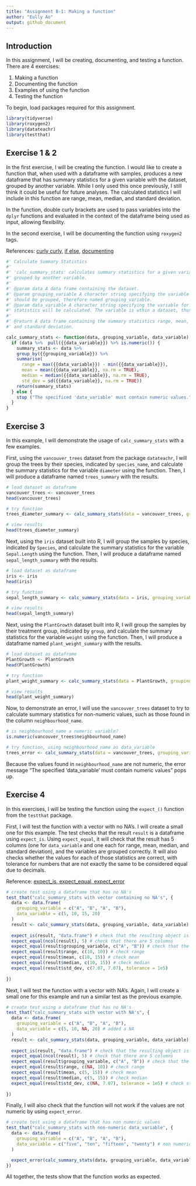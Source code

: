 ```yaml
---
title: "Assignment B-1: Making a function"
author: "Eully Ao"
output: github_document
---
```


## Introduction

In this assignment, I will be creating, documenting, and testing a function. There are 4 exercises:

1.  Making a function
2.  Documenting the function
3.  Examples of using the function
4.  Testing the function

To begin, load packages required for this assignment.

```r
library(tidyverse)
library(roxygen2)
library(datateachr)
library(testthat)
```

## Exercise 1 & 2

In the first exercise, I will be creating the function. I would like to create a function that, when used with a dataframe with samples, produces a new dataframe that has summary statistics for a given variable with the dataset, grouped by another variable. While I only used this once previously, I still think it could be useful for future analyses. The calculated statistics I will include in this function are range, mean, median, and standard deviation.

In the function, double curly brackets are used to pass variables into the `dplyr` functions and evaluated in the context of the dataframe being used as input, allowing flexibility.

In the second exercise, I will be documenting the function using `roxygen2` tags.

References: [curly curly](https://dcl-prog.stanford.edu/tidy-eval-basics.html), [if else](https://www.datamentor.io/r-programming/if-else-statement), [documenting](https://cran.r-project.org/web/packages/roxygen2/vignettes/rd.html)

```r

#' Calculate Summary Statistics
#'
#' 'calc_summary_stats' calculates summary statistics for a given variable within a dataset, 
#' grouped by another variable.
#'
#' @param data A data frame containing the dataset.
#' @param grouping_variable A character string specifying the variable by which the data 
#' should be grouped, therefore named grouping_variable.
#' @param data_variable A character string specifying the variable for which summary 
#' statistics will be calculated. The variable is wthin a dataset, thus named data_variable.
#'
#' @return A data frame containing the summary statistics range, mean, median, 
#' and standard deviation.

calc_summary_stats <- function(data, grouping_variable, data_variable) { 
  if (data %>%  pull({{data_variable}}) %>% is.numeric()) {
    summary_stats <- data %>%
    group_by({{grouping_variable}}) %>%
    summarise( 
      range = max({{data_variable}}) - min({{data_variable}}),
      mean = mean({{data_variable}}, na.rm = TRUE),
      median = median({{data_variable}}, na.rm = TRUE),
      std_dev = sd({{data_variable}}, na.rm = TRUE))
    return(summary_stats)
  } else {
    stop ("The specificed 'data_variable' must contain numeric values.")
  }
}

```

## Exercise 3

In this example, I will demonstrate the usage of `calc_summary_stats` with a few examples.

First, using the `vancouver_trees` dataset from the package `datateachr`, I will group the trees by their species, indicated by `species_name`, and calculate the summary statistics for the variable `diameter` using the function. Then, I will produce a dataframe named `trees_summary` with the results.

```r

# load dataset as dataframe
vancouver_trees <- vancouver_trees
head(vancouver_trees)

# try function
trees_diameter_summary <- calc_summary_stats(data = vancouver_trees, grouping_variable = species_name, data_variable = diameter)

# view results
head(trees_diameter_summary)
```

Next, using the `iris` dataset built into R, I will group the samples by species, indicated by `Species`, and calculate the summary statistics for the variable `Sepal.Length` using the function. Then, I will produce a dataframe named `sepal_length_summary` with the results.

```r

# load dataset as dataframe
iris <- iris
head(iris)

# try function
sepal_length_summary <- calc_summary_stats(data = iris, grouping_variable = Species, data_variable = Sepal.Length)

# view results
head(sepal_length_summary)

```

Next, using the `PlantGrowth` dataset built into R, I will group the samples by their treatment group, indicated by `group`, and calculate the summary statistics for the variable `weight` using the function. Then, I will produce a dataframe named `plant_weight_summary` with the results.

```r

# load dataset as dataframe
PlantGrowth <- PlantGrowth
head(PlantGrowth)

# try function
plant_weight_summary <- calc_summary_stats(data = PlantGrowth, grouping_variable = group, data_variable = weight)

# view results
head(plant_weight_summary)

```

Now, to demonstrate an error, I will use the `vancouver_trees` dataset to try to calculate summary statistics for non-numeric values, such as those found in the column `neighbourhood_name`.

```r

# is neighbourhood_name a numeric variable? 
is.numeric(vancouver_trees$neighbourhood_name)

# try function, using neighbourhood_name as data_variable
trees_error <- calc_summary_stats(data = vancouver_trees, grouping_variable = species, data_variable = neighbourhood_name)

```

Because the values found in `neighbourhood_name` are not numeric, the error message "The specified 'data_variable' must contain numeric values" pops up.

## Exercise 4

In this exercises, I will be testing the function using the `expect_()` function from the `testthat` package.

First, I will test the function with a vector with no NA's. I will create a small one for this example. The test checks that the result `result` is a dataframe using `expect_is`. Using `expect_equal`, it will check that the result has 5 columns (one for `data_variable` and one each for range, mean, median, and standard deviation), and the variables are grouped correctly. It will also checks whether the values for each of those statistics are correct, with tolerance for numbers that are not exactly the same to be considered equal due to decimals.

Reference: [expect_is, expect_equal, expect_error](https://cran.r-project.org/web/packages/tinytest/vignettes/tinytest_examples.pdf)

```r

# create test using a dataframe that has no NA's
test_that("calc_summary_stats with vector containing no NA's", {
  data <- data.frame(
    grouping_variable = c("A", "B", "A", "B"),
    data_variable = c(5, 10, 15, 20)
  )
  result <- calc_summary_stats(data, grouping_variable, data_variable)
  
  expect_is(result, "data.frame") # check that the resulting object is a dataframe
  expect_equal(ncol(result), 5) # check that there are 5 columns
  expect_equal(result$grouping_variable, c("A", "B")) # check that the samples are grouped correctly
  expect_equal(result$range, c(10, 10)) # check range 
  expect_equal(result$mean, c(10, 15)) # check mean 
  expect_equal(result$median, c(10, 15)) # check median
  expect_equal(result$std_dev, c(7.07, 7.07), tolerance = 1e5)
  
})
```

Next, I will test the function with a vector with NA's. Again, I will create a small one for this example and run a similar test as the previous example.

```r

# create test using a dataframe that has no NA's
test_that("calc_summary_stats with vector with NA's", {
  data <- data.frame(
    grouping_variable = c("A", "B", "A", "B"),
    data_variable = c(5, 10, NA, 20) # added a NA
  )
  result <- calc_summary_stats(data, grouping_variable, data_variable)
  
  expect_is(result, "data.frame") # check that the resulting object is a dataframe
  expect_equal(ncol(result), 5) # check that there are 5 columns
  expect_equal(result$grouping_variable, c("A", "B")) # check that the samples are grouped correctly
  expect_equal(result$range, c(NA, 10)) # check range 
  expect_equal(result$mean, c(5, 15)) # check mean 
  expect_equal(result$median, c(5, 15)) # check median
  expect_equal(result$std_dev, c(NA, 7.07), tolerance = 1e5) # check standard deviation
  
})
```

Finally, I will also check that the function will not work if the values are not numeric by using `expect_error`.

```r

# create test using a dataframe that has non numeric values
test_that("calc_summary_stats with non-numeric data_variable", {
  data <- data.frame(
    grouping_variable = c("A", "B", "A", "B"),
    data_variable = c("five", "ten", "fifteen", "twenty") # non numeric values
  )

  expect_error(calc_summary_stats(data, grouping_variable, data_variable))
})
```

All together, the tests show that the function works as expected.
